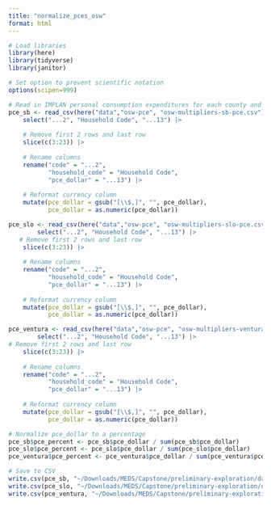 ```yaml
---
title: "normalize_pces_osw"
format: html
---
```


```r
# Load libraries
library(here)
library(tidyverse)
library(janitor)
```

```r
# Set option to prevent scientific notation
options(scipen=999)

# Read in IMPLAN personal consumption expenditures for each county and clean
pce_sb <- read_csv(here("data","osw-pce", "osw-multipliers-sb-pce.csv")) |>
    select("...2", "Household Code", "...13") |>
    
    # Remove first 2 rows and last row
    slice(c(3:23)) |>
    
    # Rename columns
    rename("code" = "...2",
           "household_code" = "Household Code",
           "pce_dollar" = "...13") |>
    
    # Reformat currency column
    mutate(pce_dollar = gsub("[\\$,]", "", pce_dollar),
           pce_dollar = as.numeric(pce_dollar))
```

```r
pce_slo <- read_csv(here("data","osw-pce", "osw-multipliers-slo-pce.csv")) |>
        select("...2", "Household Code", "...13") |>
   # Remove first 2 rows and last row
    slice(c(3:23)) |>
    
    # Rename columns
    rename("code" = "...2",
           "household_code" = "Household Code",
           "pce_dollar" = "...13") |>
    
    # Reformat currency column
    mutate(pce_dollar = gsub("[\\$,]", "", pce_dollar),
           pce_dollar = as.numeric(pce_dollar))
```

```r
pce_ventura <- read_csv(here("data","osw-pce", "osw-multipliers-ventura-pce.csv")) |>
        select("...2", "Household Code", "...13") |>
# Remove first 2 rows and last row
    slice(c(3:23)) |>
    
    # Rename columns
    rename("code" = "...2",
           "household_code" = "Household Code",
           "pce_dollar" = "...13") |>
    
    # Reformat currency column
    mutate(pce_dollar = gsub("[\\$,]", "", pce_dollar),
           pce_dollar = as.numeric(pce_dollar))
```

```r
# Normalize pce_dollar to a percentage
pce_sb$pce_percent <- pce_sb$pce_dollar / sum(pce_sb$pce_dollar)
pce_slo$pce_percent <- pce_slo$pce_dollar / sum(pce_slo$pce_dollar)
pce_ventura$pce_percent <- pce_ventura$pce_dollar / sum(pce_ventura$pce_dollar)

# Save to CSV
write.csv(pce_sb, "~/Downloads/MEDS/Capstone/preliminary-exploration/data/osw-pce/sb-pce-norm.csv")
write.csv(pce_slo, "~/Downloads/MEDS/Capstone/preliminary-exploration/data/osw-pce/slo-pce-norm.csv")
write.csv(pce_ventura, "~/Downloads/MEDS/Capstone/preliminary-exploration/data/osw-pce/ventura-pce-norm.csv")
```

